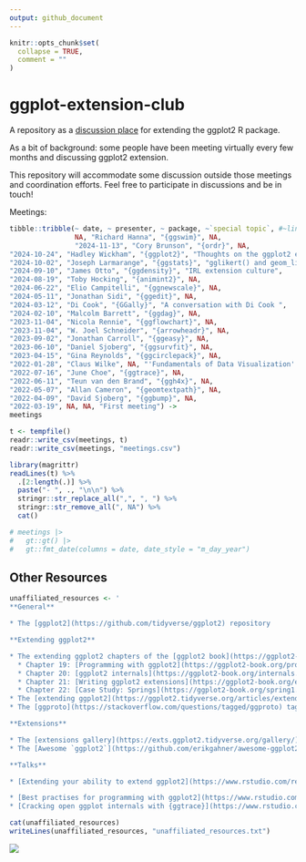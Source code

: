 ```yaml
---
output: github_document
---
```


<!-- README.md is generated from README.Rmd. Please edit that file -->

```r
knitr::opts_chunk$set(
  collapse = TRUE,
  comment = ""
)
```

# ggplot-extension-club


A repository as a [discussion place](https://github.com/teunbrand/ggplot-extension-club/discussions) for extending the ggplot2 R package. 

As a bit of background: some people have been meeting virtually every few months and discussing ggplot2 extension. 

This repository will accommodate some discussion outside those meetings and coordination efforts.  Feel free to participate in discussions and be in touch!


Meetings:


```r
tibble::tribble(~ date, ~ presenter, ~ package, ~`special topic`, #~link,
                NA, "Richard Hanna", "{ggswim}", NA,
                "2024-11-13", "Cory Brunson", "{ordr}", NA,
"2024-10-24", "Hadley Wickham", "{ggplot2}", "Thoughts on the ggplot2 extension ecosystem",
"2024-10-02", "Joseph Larmarange", "{ggstats}", "gglikert() and geom_likert()",
"2024-09-10", "James Otto", "{ggdensity}", "IRL extension culture", 
"2024-08-19", "Toby Hocking", "{animint2}", NA, 
"2024-06-22", "Elio Campitelli", "{ggnewscale}", NA,
"2024-05-11", "Jonathan Sidi", "{ggedit}", NA,
"2024-03-12", "Di Cook", "{GGally}", "A conversation with Di Cook ",
"2024-02-10", "Malcolm Barrett", "{ggdag}", NA,
"2023-11-04", "Nicola Rennie", "{ggflowchart}", NA,
"2023-11-04", "W. Joel Schneider", "{arrowheadr}", NA,
"2023-09-02", "Jonathan Carroll", "{ggeasy}", NA,
"2023-06-10", "Daniel Sjoberg", "{ggsurvfit}", NA,
"2023-04-15", "Gina Reynolds", "{ggcirclepack}", NA,
"2022-01-28", "Claus Wilke", NA, "'Fundamentals of Data Visualization' book project",
"2022-07-16", "June Choe", "{ggtrace}", NA,
"2022-06-11", "Teun van den Brand", "{ggh4x}", NA,
"2022-05-07", "Allan Cameron", "{geomtextpath}", NA,
"2022-04-09", "David Sjoberg", "{ggbump}", NA,
"2022-03-19", NA, NA, "First meeting") ->
meetings

t <- tempfile()
readr::write_csv(meetings, t)
readr::write_csv(meetings, "meetings.csv")

library(magrittr)
readLines(t) %>% 
  .[2:length(.)] %>% 
  paste("- ", ., "\n\n") %>% 
  stringr::str_replace_all(",", ", ") %>% 
  stringr::str_remove_all(", NA") %>% 
  cat()

# meetings |>
#   gt::gt() |>
#   gt::fmt_date(columns = date, date_style = "m_day_year")
```


<!-- -   [{animint2}](https://github.com/animint/animint2), Toby Hocking, August 19, 2024 -->
<!-- Past meetings -->

<!-- -   [{ggnewscale}](https://eliocamp.github.io/ggnewscale/), Elio Campitelli, June 22/23, 2024 -->

<!-- -   [{ggedit}](https://yonicd.github.io/ggedit/), Jonathan Sidi, May 11, 2024 -->

<!-- -   A conversation with Di Cook, early extension and [{GGally}](https://ggobi.github.io/ggally/), March 12/13, 2024 -->

<!-- -   [{ggdag}](https://r-causal.github.io/ggdag/), Malcolm Barrett, Feb 10, 2024 -->

<!-- -   [{ggflowchart}](https://nrennie.rbind.io/ggflowchart/) Nicola Rennie & [{arrowheadr}](https://wjschne.github.io/arrowheadr/) W. Joel Schneider Nov 4, 2023 -->

<!-- -   [{ggeasy}](https://jonocarroll.github.io/ggeasy/) Jonathan Carroll, Sept 2, 2023 -->

<!-- -   [{ggsurvfit}](https://www.danieldsjoberg.com/ggsurvfit/), Daniel Sjoberg, June 10, 2023 -->

<!-- -   [{ggcirclepack}](https://github.com/EvaMaeRey/ggcirclepack), Gina Reynolds, April 15, 2023 -->

<!-- -   [*Fundamentals of Data Visualization*](), Claus Wilke, Jan 28, 2023 -->

<!-- -   [{ggtrace}](https://yjunechoe.github.io/ggtrace/), June Choe, July 16, 2022 -->

<!-- -   [{ggh4x}](https://teunbrand.github.io/ggh4x/), Teun Van Den Brand, June 11, 2022 -->

<!-- -   [{geomtextpath}](https://allancameron.github.io/geomtextpath/) Allan Cameron May 7, 2022 -->

<!-- -   [{ggbump}](https://github.com/davidsjoberg/ggbump) David Sjoberg, April 9, 2022 -->


## Other Resources

```r
unaffiliated_resources <- '
**General**

* The [ggplot2](https://github.com/tidyverse/ggplot2) repository

**Extending ggplot2**

* The extending ggplot2 chapters of the [ggplot2 book](https://ggplot2-book.org/):
  * Chapter 19: [Programming with ggplot2](https://ggplot2-book.org/programming.html)
  * Chapter 20: [ggplot2 internals](https://ggplot2-book.org/internals.html)
  * Chapter 21: [Writing ggplot2 extensions](https://ggplot2-book.org/extensions.html)
  * Chapter 22: [Case Study: Springs](https://ggplot2-book.org/spring1.html)
* The [extending ggplot2](https://ggplot2.tidyverse.org/articles/extending-ggplot2.html) vignette
* The [ggproto](https://stackoverflow.com/questions/tagged/ggproto) tag on StackOverflow

**Extensions**

* The [extensions gallery](https://exts.ggplot2.tidyverse.org/gallery/)
* The [Awesome `ggplot2`](https://github.com/erikgahner/awesome-ggplot2) repository

**Talks**

* [Extending your ability to extend ggplot2](https://www.rstudio.com/resources/rstudioconf-2020/extending-your-ability-to-extend-ggplot2/) by Thomas Lin Pederson at rstudio::conf 2020

* [Best practises for programming with ggplot2](https://www.rstudio.com/resources/rstudioconf-2020/best-practices-for-programming-with-ggplot2/) by Dewey Dunnington at rstudio::conf 2020
* [Cracking open ggplot internals with {ggtrace}](https://www.rstudio.com/resources/rstudioconf-2020/best-practices-for-programming-with-ggplot2/) by June Choe at rstudio::conf 2022'

cat(unaffiliated_resources)
writeLines(unaffiliated_resources, "unaffiliated_resources.txt")
```



![](https://github.com/teunbrand/ggplot-extension-club/blob/main/ggextenders-hex_files/figure-html/unnamed-chunk-1-1.png?raw=true)

